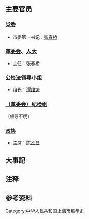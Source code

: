 {{上海年表|1973}}
{{C20YearInTopic|1973年}}{{clear}}
{{上海歷史}}
== 主要官员 ==

=== [[中国共产党上海市委员会|党委]] ===

* 市委第一书记：[[张春桥|张春桥]]

=== [[上海市革命委员会|革委会]]、[[上海市人民代表大会|人大]]{{NoteTag|[[文化大革命|“文革”]]期间，人大职权实际由革委会履行}} ===

* 主任：张春桥

=== 公检法领导小组 ===

* 组长：[[谭维铸|谭维铸]]

=== [[中国共产党上海市纪律检查委员会|（革委会）纪检组]] ===
（领导不明）

=== [[中国人民政治协商会议上海市委员会|政协]] ===

* 主席：[[陈丕显|陈丕显]]

== 大事記 ==


== 注释 ==
{{NoteFoot}}

== 参考资料 ==
<references/>

[[Category:中华人民共和国上海市编年史|Category:中华人民共和国上海市编年史]]